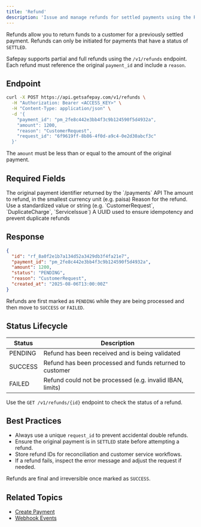```yaml
---
title: 'Refund'
description: 'Issue and manage refunds for settled payments using the Raast API'
---
```


Refunds allow you to return funds to a customer for a previously settled payment. Refunds can only be initiated for payments that have a status of `SETTLED`.

Safepay supports partial and full refunds using the `/v1/refunds` endpoint. Each refund must reference the original `payment_id` and include a `reason`.

## Endpoint

```bash title="Create Refund" expandable
curl -X POST https://api.getsafepay.com/v1/refunds \
  -H "Authorization: Bearer <ACCESS_KEY>" \
  -H "Content-Type: application/json" \
  -d '{
    "payment_id": "pm_2fe8c442e3bb4f3c9b124590f5d4932a",
    "amount": 1200,
    "reason": "CustomerRequest",
    "request_id": "6f9619ff-8b86-4f0d-a9c4-0e2d30abcf3c"
  }'
```

<Note>The `amount` must be less than or equal to the amount of the original payment.</Note>

## Required Fields

<Fields>
  <Field name="payment_id" type="string" required="true">The original payment identifier returned by the `/payments` API</Field>
  <Field name="amount" type="integer" required="true">The amount to refund, in the smallest currency unit (e.g. paisa)</Field>
  <Field name="reason" type="string" required="true">Reason for the refund. Use a standardized value or string (e.g. `CustomerRequest`, `DuplicateCharge`, `ServiceIssue`)</Field>
  <Field name="request_id" type="string" required="true">A UUID used to ensure idempotency and prevent duplicate refunds</Field>
</Fields>

## Response

```json title="Refund Response"
{
  "id": "rf_8a0f2e1b7a134d52a3429db3f4fa21e7",
  "payment_id": "pm_2fe8c442e3bb4f3c9b124590f5d4932a",
  "amount": 1200,
  "status": "PENDING",
  "reason": "CustomerRequest",
  "created_at": "2025-08-06T13:00:00Z"
}
```

<Note>Refunds are first marked as `PENDING` while they are being processed and then move to `SUCCESS` or `FAILED`.</Note>

## Status Lifecycle

| Status  | Description                                               |
| ------- | --------------------------------------------------------- |
| PENDING | Refund has been received and is being validated           |
| SUCCESS | Refund has been processed and funds returned to customer  |
| FAILED  | Refund could not be processed (e.g. invalid IBAN, limits) |

Use the `GET /v1/refunds/{id}` endpoint to check the status of a refund.

## Best Practices

* Always use a unique `request_id` to prevent accidental double refunds.
* Ensure the original payment is in `SETTLED` state before attempting a refund.
* Store refund IDs for reconciliation and customer service workflows.
* If a refund fails, inspect the error message and adjust the request if needed.

<Note>Refunds are final and irreversible once marked as `SUCCESS`.</Note>

## Related Topics

* [Create Payment](/concepts/payment)
* [Webhook Events](/concepts/webhooks)
